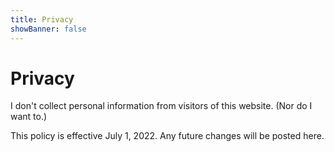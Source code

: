 ```yaml
---
title: Privacy
showBanner: false
---
```


# Privacy

I don't collect personal information from visitors of this website. (Nor do I want to.)

This policy is effective July 1, 2022. Any future changes will be posted here.
